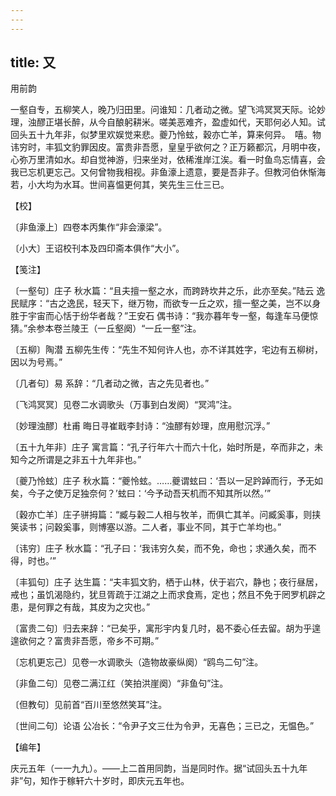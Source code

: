 ```yaml
---
---
---
```

title: 又
---



用前韵





一壑自专，五柳笑人，晚乃归田里。问谁知：几者动之微。望飞鸿冥冥天际。论妙理，浊醪正堪长醉，从今自酿躬耕米。嗟美恶难齐，盈虚如代，天耶何必人知。试回头五十九年非，似梦里欢娱觉来悲。夔乃怜蚿，穀亦亡羊，算来何异。　嘻。物讳穷时，丰狐文豹罪因皮。富贵非吾愿，皇皇乎欲何之？正万籁都沉，月明中夜，心弥万里清如水。却自觉神游，归来坐对，依稀淮岸江涘。看一时鱼鸟忘情喜，会我已忘机更忘己。又何曾物我相视。非鱼濠上遗意，要是吾非子。但教河伯休惭海若，小大均为水耳。世间喜愠更何其，笑先生三仕三已。





【校】


〔非鱼濠上〕四卷本丙集作“非会濠梁”。

〔小大〕王诏校刊本及四印斋本俱作“大小”。





【笺注】


〔一壑句〕庄子 秋水篇：“且夫擅一壑之水，而跨跱坎井之乐，此亦至矣。”陆云 逸民赋序：“古之逸民，轻天下，继万物，而欲专一丘之欢，擅一壑之美，岂不以身胜于宇宙而心恬于纷华者哉？”王安石 偶书诗：“我亦暮年专一壑，每逢车马便惊猜。”余参本卷兰陵王（一丘壑阕）“一丘一壑”注。

〔五柳〕陶潜 五柳先生传：“先生不知何许人也，亦不详其姓字，宅边有五柳树，因以为号焉。”

〔几者句〕易 系辞：“几者动之微，吉之先见者也。”

〔飞鸿冥冥〕见卷二水调歌头（万事到白发阕）“冥鸿”注。

〔妙理浊醪〕杜甫 晦日寻崔戢李封诗：“浊醪有妙理，庶用慰沉浮。”

〔五十九年非〕庄子 寓言篇：“孔子行年六十而六十化，始时所是，卒而非之，未知今之所谓是之非五十九年非也。”

〔夔乃怜蚿〕庄子 秋水篇：“夔怜蚿。……夔谓蚿曰：‘吾以一足趻踔而行，予无如矣，今子之使万足独奈何？’蚿曰：‘今予动吾天机而不知其所以然。’”

〔穀亦亡羊〕庄子骈拇篇：“臧与穀二人相与牧羊，而俱亡其羊。问臧奚事，则挟䇲读书；问穀奚事，则博塞以游。二人者，事业不同，其于亡羊均也。”

〔讳穷〕庄子 秋水篇：“孔子曰：‘我讳穷久矣，而不免，命也；求通久矣，而不得，时也。’”

〔丰狐句〕庄子 达生篇：“夫丰狐文豹，栖于山林，伏于岩穴，静也；夜行昼居，戒也；虽饥渴隐约，犹旦胥疏于江湖之上而求食焉，定也；然且不免于罔罗机辟之患，是何罪之有哉，其皮为之灾也。”

〔富贵二句〕归去来辞：“已矣乎，寓形宇内复几时，曷不委心任去留。胡为乎遑遑欲何之？富贵非吾愿，帝乡不可期。”

〔忘机更忘己〕见卷一水调歌头（造物故豪纵阕）“鸥鸟二句”注。

〔非鱼二句〕见卷二满江红（笑拍洪崖阕）“非鱼句”注。

〔但教句〕见前首“百川至悠然笑耳”注。

〔世间二句〕论语 公冶长：“令尹子文三仕为令尹，无喜色；三已之，无愠色。”





【编年】


庆元五年（一一九九）。——上二首用同韵，当是同时作。据“试回头五十九年非”句，知作于稼轩六十岁时，即庆元五年也。